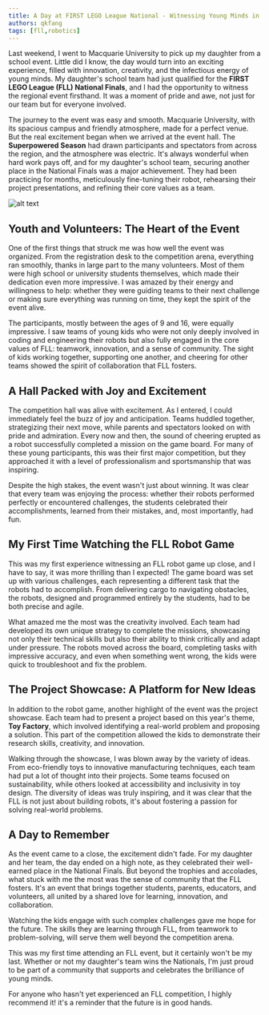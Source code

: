 ```yaml
---
title: A Day at FIRST LEGO League National - Witnessing Young Minds in Action
authors: qkfang
tags: [fll,robotics]
---
```



Last weekend, I went to Macquarie University to pick up my daughter from a school event. Little did I know, the day would turn into an exciting experience, filled with innovation, creativity, and the infectious energy of young minds. My daughter's school team had just qualified for the **FIRST LEGO League (FLL) National Finals**, and I had the opportunity to witness the regional event firsthand. It was a moment of pride and awe, not just for our team but for everyone involved.

The journey to the event was easy and smooth. Macquarie University, with its spacious campus and friendly atmosphere, made for a perfect venue. But the real excitement began when we arrived at the event hall. The **Superpowered Season** had drawn participants and spectators from across the region, and the atmosphere was electric. It's always wonderful when hard work pays off, and for my daughter's school team, securing another place in the National Finals was a major achievement. They had been practicing for months, meticulously fine-tuning their robot, rehearsing their project presentations, and refining their core values as a team.

![alt text](images\2022-12-07-fll-superpowered-national-1.jpg)

## Youth and Volunteers: The Heart of the Event

One of the first things that struck me was how well the event was organized. From the registration desk to the competition arena, everything ran smoothly, thanks in large part to the many volunteers. Most of them were high school or university students themselves, which made their dedication even more impressive. I was amazed by their energy and willingness to help: whether they were guiding teams to their next challenge or making sure everything was running on time, they kept the spirit of the event alive.

The participants, mostly between the ages of 9 and 16, were equally impressive. I saw teams of young kids who were not only deeply involved in coding and engineering their robots but also fully engaged in the core values of FLL: teamwork, innovation, and a sense of community. The sight of kids working together, supporting one another, and cheering for other teams showed the spirit of collaboration that FLL fosters.

## A Hall Packed with Joy and Excitement

The competition hall was alive with excitement. As I entered, I could immediately feel the buzz of joy and anticipation. Teams huddled together, strategizing their next move, while parents and spectators looked on with pride and admiration. Every now and then, the sound of cheering erupted as a robot successfully completed a mission on the game board. For many of these young participants, this was their first major competition, but they approached it with a level of professionalism and sportsmanship that was inspiring.

Despite the high stakes, the event wasn't just about winning. It was clear that every team was enjoying the process: whether their robots performed perfectly or encountered challenges, the students celebrated their accomplishments, learned from their mistakes, and, most importantly, had fun.

## My First Time Watching the FLL Robot Game

This was my first experience witnessing an FLL robot game up close, and I have to say, it was more thrilling than I expected! The game board was set up with various challenges, each representing a different task that the robots had to accomplish. From delivering cargo to navigating obstacles, the robots, designed and programmed entirely by the students, had to be both precise and agile.

What amazed me the most was the creativity involved. Each team had developed its own unique strategy to complete the missions, showcasing not only their technical skills but also their ability to think critically and adapt under pressure. The robots moved across the board, completing tasks with impressive accuracy, and even when something went wrong, the kids were quick to troubleshoot and fix the problem.

## The Project Showcase: A Platform for New Ideas

In addition to the robot game, another highlight of the event was the project showcase. Each team had to present a project based on this year's theme, **Toy Factory**, which involved identifying a real-world problem and proposing a solution. This part of the competition allowed the kids to demonstrate their research skills, creativity, and innovation.

Walking through the showcase, I was blown away by the variety of ideas. From eco-friendly toys to innovative manufacturing techniques, each team had put a lot of thought into their projects. Some teams focused on sustainability, while others looked at accessibility and inclusivity in toy design. The diversity of ideas was truly inspiring, and it was clear that the FLL is not just about building robots, it's about fostering a passion for solving real-world problems.

## A Day to Remember

As the event came to a close, the excitement didn't fade. For my daughter and her team, the day ended on a high note, as they celebrated their well-earned place in the National Finals. But beyond the trophies and accolades, what stuck with me the most was the sense of community that the FLL fosters. It's an event that brings together students, parents, educators, and volunteers, all united by a shared love for learning, innovation, and collaboration.

Watching the kids engage with such complex challenges gave me hope for the future. The skills they are learning through FLL, from teamwork to problem-solving, will serve them well beyond the competition arena.

This was my first time attending an FLL event, but it certainly won't be my last. Whether or not my daughter's team wins the Nationals, I'm just proud to be part of a community that supports and celebrates the brilliance of young minds.

For anyone who hasn't yet experienced an FLL competition, I highly recommend it! it's a reminder that the future is in good hands.
